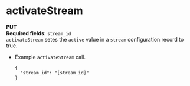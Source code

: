 # activateStream
**PUT**  
**Required fields:** `stream_id`  
`activateStream` setes the `active` value in a `stream` configuration record to true.
  * Example `activateStream` call.  
    ```
    {
      "stream_id": "[stream_id]"
    }
    ```
